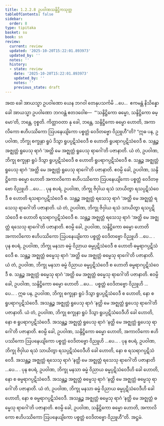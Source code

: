 ```yaml
---
title: 1.2.2.8 ဥပဝါဏသန္ဒိဋ္ဌိကသုတ္တ
tableOfContents: false
sidebar:
  order: 8
type: tipitaka
basket: su
book: sn
review:
  current: review
  updated: '2025-10-20T15:22:01.893973'
  updated_by: ''
  notes: ''
  history:
  - state: review
    date: '2025-10-20T15:22:01.893973'
    updated_by: ''
    notes: ''
    previous_state: draft
---
```



<DynamicBreadcrumb />


<ReviewStatus review={frontmatter.review} showDetails={true} />

<HypothesisAnnotation frontmatter={frontmatter} />

<Division number="70" book="sn" e="ch" v="18" p="290">

<Paragraph number="231" book="sn">
အထ ခေါ အာယသ္မာ ဥပဝါဏော ယေန ဘဂဝါ တေနုပသင်္ကမိ …ပေ…  ဧကမန္တံ နိသိန္နော ခေါ အာယသ္မာ ဥပဝါဏော ဘဂဝန္တံ ဧတဒဝေါစ—  “‘သန္ဒိဋ္ဌိကော ဓမ္မော, သန္ဒိဋ္ဌိကော ဓမ္မော’တိ, ဘန္တေ, ဝုစ္စတိ. ကိတ္တာဝတာ နု ခေါ, ဘန္တေ, သန္ဒိဋ္ဌိကော ဓမ္မော ဟောတိ, အကာလိကော ဧဟိပဿိကော ဩပနေယျိကော ပစ္စတ္တံ ဝေဒိတဗ္ဗော ဝိညူဟီ”တိ?
</Paragraph>

<Paragraph number="232" book="sn">
“ဣဓ ပန, ဥပဝါဏ, ဘိက္ခု စက္ခုနာ ရူပံ ဒိသွာ ရူပပ္ပဋိသံဝေဒီ စ ဟောတိ ရူပရာဂပ္ပဋိသံဝေဒီ စ. သန္တဉ္စ အဇ္ဈတ္တံ ရူပေသု ရာဂံ ‘အတ္ထိ မေ အဇ္ဈတ္တံ ရူပေသု ရာဂေါ’တိ ပဇာနာတိ. ယံ တံ, ဥပဝါဏ, ဘိက္ခု စက္ခုနာ ရူပံ ဒိသွာ ရူပပ္ပဋိသံဝေဒီ စ ဟောတိ ရူပရာဂပ္ပဋိသံဝေဒီ စ. သန္တဉ္စ အဇ္ဈတ္တံ ရူပေသု ရာဂံ ‘အတ္ထိ မေ အဇ္ဈတ္တံ ရူပေသု ရာဂေါ’တိ ပဇာနာတိ. ဧဝမ္ပိ ခေါ, ဥပဝါဏ, သန္ဒိဋ္ဌိကော ဓမ္မော ဟောတိ အကာလိကော ဧဟိပဿိကော ဩပနေယျိကော ပစ္စတ္တံ ဝေဒိတဗ္ဗော ဝိညူဟိ …ပေ… .
</Paragraph>

<Paragraph number="233" book="sn">
ပုန စပရံ, ဥပဝါဏ, ဘိက္ခု ဇိဝှါယ ရသံ သာယိတွာ ရသပ္ပဋိသံဝေဒီ စ ဟောတိ ရသရာဂပ္ပဋိသံဝေဒီ စ. သန္တဉ္စ အဇ္ဈတ္တံ ရသေသု ရာဂံ ‘အတ္ထိ မေ အဇ္ဈတ္တံ ရသေသု ရာဂေါ’တိ ပဇာနာတိ. ယံ တံ, ဥပဝါဏ, ဘိက္ခု ဇိဝှါယ ရသံ သာယိတွာ ရသပ္ပဋိသံဝေဒီ စ ဟောတိ ရသရာဂပ္ပဋိသံဝေဒီ စ. သန္တဉ္စ အဇ္ဈတ္တံ ရသေသု ရာဂံ ‘အတ္ထိ မေ အဇ္ဈတ္တံ ရသေသု ရာဂေါ’တိ ပဇာနာတိ. ဧဝမ္ပိ ခေါ, ဥပဝါဏ, သန္ဒိဋ္ဌိကော ဓမ္မော ဟောတိ အကာလိကော ဧဟိပဿိကော ဩပနေယျိကော ပစ္စတ္တံ ဝေဒိတဗ္ဗော ဝိညူဟိ …ပေ… .
</Paragraph>

<Paragraph number="234" book="sn">
ပုန စပရံ, ဥပဝါဏ, ဘိက္ခု မနသာ ဓမ္မံ ဝိညာယ ဓမ္မပ္ပဋိသံဝေဒီ စ ဟောတိ ဓမ္မရာဂပ္ပဋိသံဝေဒီ စ. သန္တဉ္စ အဇ္ဈတ္တံ ဓမ္မေသု ရာဂံ ‘အတ္ထိ မေ အဇ္ဈတ္တံ ဓမ္မေသု ရာဂေါ’တိ ပဇာနာတိ. ယံ တံ, ဥပဝါဏ, ဘိက္ခု မနသာ ဓမ္မံ ဝိညာယ ဓမ္မပ္ပဋိသံဝေဒီ စ ဟောတိ ဓမ္မရာဂပ္ပဋိသံဝေဒီ စ. သန္တဉ္စ အဇ္ဈတ္တံ ဓမ္မေသု ရာဂံ ‘အတ္ထိ မေ အဇ္ဈတ္တံ ဓမ္မေသု ရာဂေါ’တိ ပဇာနာတိ. ဧဝမ္ပိ ခေါ, ဥပဝါဏ, သန္ဒိဋ္ဌိကော ဓမ္မော ဟောတိ …ပေ…  ပစ္စတ္တံ ဝေဒိတဗ္ဗော ဝိညူဟိ …ပေ… .
</Paragraph>

<Paragraph number="235" book="sn">
ဣဓ ပန, ဥပဝါဏ, ဘိက္ခု စက္ခုနာ ရူပံ ဒိသွာ ရူပပ္ပဋိသံဝေဒီ စ ဟောတိ, နော စ ရူပရာဂပ္ပဋိသံဝေဒီ. အသန္တဉ္စ အဇ္ဈတ္တံ ရူပေသု ရာဂံ ‘နတ္ထိ မေ အဇ္ဈတ္တံ ရူပေသု ရာဂေါ’တိ ပဇာနာတိ. ယံ တံ, ဥပဝါဏ, ဘိက္ခု စက္ခုနာ ရူပံ ဒိသွာ ရူပပ္ပဋိသံဝေဒီဟိ ခေါ ဟောတိ, နော စ ရူပရာဂပ္ပဋိသံဝေဒီ. အသန္တဉ္စ အဇ္ဈတ္တံ ရူပေသု ရာဂံ ‘နတ္ထိ မေ အဇ္ဈတ္တံ ရူပေသု ရာဂေါ’တိ ပဇာနာတိ. ဧဝမ္ပိ ခေါ, ဥပဝါဏ, သန္ဒိဋ္ဌိကော ဓမ္မော ဟောတိ, အကာလိကော ဧဟိပဿိကော ဩပနေယျိကော ပစ္စတ္တံ ဝေဒိတဗ္ဗော ဝိညူဟိ …ပေ… .
</Paragraph>

<Paragraph number="236" book="sn">
ပုန စပရံ, ဥပဝါဏ, ဘိက္ခု ဇိဝှါယ ရသံ သာယိတွာ ရသပ္ပဋိသံဝေဒီဟိ ခေါ ဟောတိ, နော စ ရသရာဂပ္ပဋိသံဝေဒီ. အသန္တဉ္စ အဇ္ဈတ္တံ ရသေသု ရာဂံ ‘နတ္ထိ မေ အဇ္ဈတ္တံ ရသေသု ရာဂေါ’တိ ပဇာနာတိ …ပေ… .
</Paragraph>

<Paragraph number="237" book="sn">
ပုန စပရံ, ဥပဝါဏ, ဘိက္ခု မနသာ ဓမ္မံ ဝိညာယ ဓမ္မပ္ပဋိသံဝေဒီဟိ ခေါ ဟောတိ, နော စ ဓမ္မရာဂပ္ပဋိသံဝေဒီ. အသန္တဉ္စ အဇ္ဈတ္တံ ဓမ္မေသု ရာဂံ ‘နတ္ထိ မေ အဇ္ဈတ္တံ ဓမ္မေသု ရာဂေါ’တိ ပဇာနာတိ. ယံ တံ, ဥပဝါဏ, ဘိက္ခု မနသာ ဓမ္မံ ဝိညာယ ဓမ္မပ္ပဋိသံဝေဒီဟိ ခေါ ဟောတိ, နော စ ဓမ္မရာဂပ္ပဋိသံဝေဒီ. အသန္တဉ္စ အဇ္ဈတ္တံ ဓမ္မေသု ရာဂံ ‘နတ္ထိ မေ အဇ္ဈတ္တံ ဓမ္မေသု ရာဂေါ’တိ ပဇာနာတိ. ဧဝမ္ပိ ခေါ, ဥပဝါဏ, သန္ဒိဋ္ဌိကော ဓမ္မော ဟောတိ, အကာလိကော ဧဟိပဿိကော ဩပနေယျိကော ပစ္စတ္တံ ဝေဒိတဗ္ဗော ဝိညူဟီ”တိ.

</Paragraph>
</Division>

<Paragraph number="238" type="center" book="sn">
အဋ္ဌမံ.
</Paragraph>